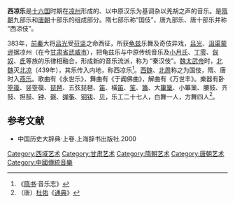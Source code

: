 '''西凉乐'''是[[十六国|十六国]]时期在[[凉州|凉州]]形成的、以中原汉乐为基调杂以羌胡之声的音乐。是[[隋朝|隋朝]]九部乐和[[唐朝|唐朝]]十部乐的组成部分。隋七部乐称“国伎”，唐九部乐、唐十部乐并称 “西凉伎”。

383年，[[前秦|前秦]]大将[[吕光|吕光]]受[[苻坚|苻坚]]之命西征，所获[[龟兹|龟兹]]乐舞及奇伎异戏，[[吕光|吕光]]、[[沮渠蒙逊|沮渠蒙逊]]据凉州（在今[[甘肃省|甘肃省]][[武威市|武威市]]），把龟兹乐与中原传统音乐及[[小月氏|小月氏]]、[[丁零|丁零]]、[[匈奴|匈奴]]、[[氐|氐]]等族的乐律相融合，形成新的音乐流派，称为 “秦汉伎”。[[魏太武帝|魏太武帝]]时，[[北魏|北魏]]灭[[北凉|北凉]]（439年），其乐传入内地，称西凉乐<ref>《[[隋书|隋书]]·音乐志》</ref>。[[西魏|西魏]]、[[北周|北周]]称之为国伎，隋、唐时入[[燕乐|燕乐]]。歌曲有《永世乐》，舞曲有《于阗佛曲》，解曲有《万世丰》。樂器有卧[[箜篌|箜篌]]、竖箜篌、[[琵琶|琵琶]]、五弦琵琶、[[笛|笛]]、橫[[笛|笛]]、[[笙|笙]]、[[簫|簫]]、大[[篳篥|篳篥]]、小篳篥、腰鼓、齐鼓、担鼓、[[钟|钟]]、[[磬|磬]]、[[弹筝|弹筝]]、[[铜钹|铜钹]]、[[贝|贝]]，乐工二十七人，白舞一人，方舞四人<ref>（唐）[[杜佑|杜佑]]《[[通典|通典]]》</ref>。

==参考文献==
{{reflist}}
* 中国历史大辞典·上卷.上海辞书出版社.2000

[[Category:西域艺术|Category:西域艺术]]
[[Category:甘肃艺术|Category:甘肃艺术]]
[[Category:隋朝艺术|Category:隋朝艺术]]
[[Category:唐朝艺术|Category:唐朝艺术]]
[[Category:中國傳統音樂|Category:中國傳統音樂]]